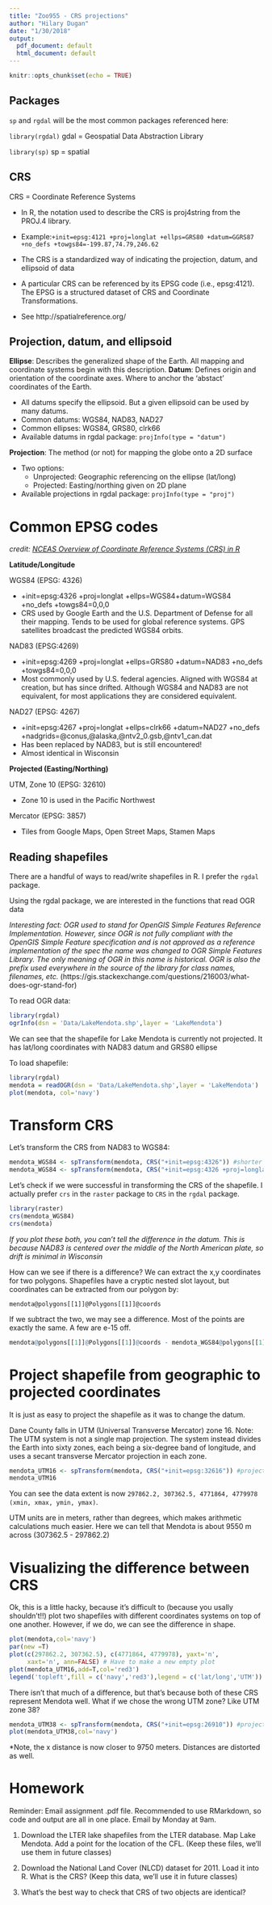 ```yaml
---
title: "Zoo955 - CRS projections"
author: "Hilary Dugan"
date: "1/30/2018"
output:
  pdf_document: default
  html_document: default
---
```


```r
knitr::opts_chunk$set(echo = TRUE)
```

## Packages
`sp` and `rgdal` will be the most common packages referenced here:

`library(rgdal)`
gdal = Geospatial Data Abstraction Library

`library(sp)`
sp = spatial 

## CRS 
CRS = Coordinate Reference Systems

- In R, the notation used to describe the CRS is proj4string
from the PROJ.4 library.
- Example:`+init=epsg:4121 +proj=longlat +ellps=GRS80
+datum=GGRS87 +no_defs +towgs84=-199.87,74.79,246.62`

- The CRS is a standardized way of indicating the projection, datum, and ellipsoid of data
- A particular CRS can be referenced by its EPSG code (i.e.,
epsg:4121). The EPSG is a structured dataset of CRS and
Coordinate Transformations. 
- See http://spatialreference.org/ 

## Projection, datum, and ellipsoid
**Ellipse**: Describes the generalized shape of the Earth. All mapping and coordinate systems begin with this description.
**Datum**: Defines origin and orientation of the coordinate axes. Where to anchor the 'abstact' coordinates of the Earth. 

- All datums specify the ellipsoid. But a given ellipsoid can be used by many datums. 
- Common datums: WGS84, NAD83, NAD27
- Common ellipses: WGS84, GRS80, clrk66
- Available datums in rgdal package: `projInfo(type = "datum")`

**Projection**: The method (or not) for mapping the globe onto a 2D surface

- Two options: 
    + Unprojected: Geographic referencing on the ellipse (lat/long)
    + Projected: Easting/northing given on 2D plane 
- Available projections in rgdal package: `projInfo(type = "proj")`

# Common EPSG codes
*credit: [NCEAS Overview of Coordinate Reference Systems (CRS) in R](https://www.nceas.ucsb.edu/~frazier/RSpatialGuides/OverviewCoordinateReferenceSystems.pdf)*

**Latitude/Longitude**

WGS84 (EPSG: 4326)

- +init=epsg:4326 +proj=longlat +ellps=WGS84+datum=WGS84 +no_defs +towgs84=0,0,0
- CRS used by Google Earth and the U.S. Department of Defense for all their mapping. Tends to be used for global reference systems. GPS satellites broadcast the predicted WGS84 orbits.

NAD83 (EPSG:4269)

- +init=epsg:4269 +proj=longlat +ellps=GRS80 +datum=NAD83
+no_defs +towgs84=0,0,0
- Most commonly used by U.S. federal agencies. Aligned with WGS84 at creation, but has since drifted. Although WGS84 and NAD83 are not equivalent, for most applications they are considered equivalent.

NAD27 (EPSG: 4267)

- +init=epsg:4267 +proj=longlat +ellps=clrk66 +datum=NAD27 +no_defs +nadgrids=@conus,@alaska,@ntv2_0.gsb,@ntv1_can.dat
- Has been replaced by NAD83, but is still encountered!
- Almost identical in Wisconsin

**Projected (Easting/Northing)**

UTM, Zone 10 (EPSG: 32610)

- Zone 10 is used in the Pacific Northwest

Mercator (EPSG: 3857)

- Tiles from Google Maps, Open Street Maps, Stamen
Maps

## Reading shapefiles
There are a handful of ways to read/write shapefiles in R. I prefer the `rgdal` package.

Using the rgdal package, we are interested in the functions that read OGR data

*Interesting fact: OGR used to stand for OpenGIS Simple Features Reference Implementation. However, since OGR is not fully compliant with the OpenGIS Simple Feature specification and is not approved as a reference implementation of the spec the name was changed to OGR Simple Features Library. The only meaning of OGR in this name is historical. OGR is also the prefix used everywhere in the source of the library for class names, filenames, etc.* (https://gis.stackexchange.com/questions/216003/what-does-ogr-stand-for)

To read OGR data:
```r
library(rgdal)
ogrInfo(dsn = 'Data/LakeMendota.shp',layer = 'LakeMendota')
```
We can see that the shapefile for Lake Mendota is currently not projected. It has lat/long coordinates with NAD83 datum and GRS80 ellipse

To load shapefile:
```r
library(rgdal)
mendota = readOGR(dsn = 'Data/LakeMendota.shp',layer = 'LakeMendota')
plot(mendota, col='navy')
```

# Transform CRS
Let's transform the CRS from NAD83 to WGS84:
```r
mendota_WGS84 <- spTransform(mendota, CRS("+init=epsg:4326")) #shorter method using EPSG codes (however, I always forget how to format these)
mendota_WGS84 <- spTransform(mendota, CRS("+init=epsg:4326 +proj=longlat +datum=WGS84 +no_defs +ellps=WGS84 +towgs84=0,0,0")) #longer method, but sometimes easier
```

Let's check if we were successful in transforming the CRS of the shapefile. I actually prefer `crs` in the `raster` package to `CRS` in the `rgdal` package. 
```r
library(raster)
crs(mendota_WGS84)
crs(mendota)
```
*If you plot these both, you can't tell the difference in the datum. This is because NAD83 is centered over the middle of the North American plate, so drift is minimal in Wisconsin*

How can we see if there is a difference? We can extract the x,y coordinates for two polygons. Shapefiles have a cryptic nested slot layout, but coordinates can be extracted from our polygon by:

`mendota@polygons[[1]]@Polygons[[1]]@coords`

If we subtract the two, we may see a difference. Most of the points are exactly the same. A few are e-15 off. 
```r
mendota@polygons[[1]]@Polygons[[1]]@coords - mendota_WGS84@polygons[[1]]@Polygons[[1]]@coords
```

# Project shapefile from geographic to projected coordinates
It is just as easy to project the shapefile as it was to change the datum. 

Dane County falls in UTM (Universal Transverse Mercator) zone 16. 
Note: The UTM system is not a single map projection. The system instead divides the Earth into sixty zones, each being a six-degree band of longitude, and uses a secant transverse Mercator projection in each zone.

```r
mendota_UTM16 <- spTransform(mendota, CRS("+init=epsg:32616")) #project to UTM zone 16
mendota_UTM16
```

You can see the data extent is now `297862.2, 307362.5, 4771864, 4779978 (xmin, xmax, ymin, ymax)`. 

UTM units are in meters, rather than degrees, which makes arithmetic calculations much easier. Here we can tell that Mendota is about 9550 m across (307362.5 - 297862.2)

# Visualizing the difference between CRS
Ok, this is a little hacky, because it's difficult to (because you usally shouldn't!!) plot two shapefiles with different coordinates systems on top of one another. However, if we do, we can see the difference in shape. 
```r

plot(mendota,col='navy')
par(new =T)
plot(c(297862.2, 307362.5), c(4771864, 4779978), yaxt='n', 
     xaxt='n', ann=FALSE) # Have to make a new empty plot
plot(mendota_UTM16,add=T,col='red3')
legend('topleft',fill = c('navy','red3'),legend = c('lat/long','UTM'))
```

There isn't that much of a difference, but that's because both of these CRS represent Mendota well. What if we chose the wrong UTM zone? Like UTM zone 38? 
```r
mendota_UTM38 <- spTransform(mendota, CRS("+init=epsg:26910")) #project to UTM zone 10 (pacific north west)
plot(mendota_UTM38,col='navy')
```
*Note, the x distance is now closer to 9750 meters. Distances are distorted as well. 

# Homework
Reminder: Email assignment .pdf file. Recommended to use RMarkdown, so code and output are all in one place. Email by Monday at 9am. 

1) Download the LTER lake shapefiles from the LTER database. Map Lake Mendota. Add a point for the location of the CFL. (Keep these files, we'll use them in future classes)

2) Download the National Land Cover (NLCD) dataset for 2011. Load it into R. What is the CRS? (Keep this data, we'll use it in future classes)

3) What's the best way to check that CRS of two objects are identical? 

